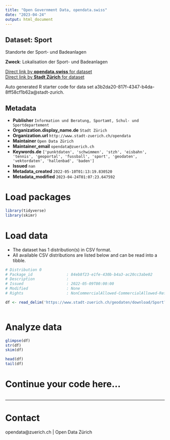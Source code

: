 ```yaml
---
title: "Open Government Data, opendata.swiss"
date: "2023-04-24"
output: html_document
---
```


## Dataset: Sport

Standorte der Sport- und Badeanlagen

**Zweck**: Lokalisation der Sport- und Badeanlagen

[Direct link by **opendata.swiss** for dataset](https://opendata.swiss/de/dataset/sport)<br>
[Direct link by **Stadt Zürich** for dataset](https://data.stadt-zuerich.ch/dataset/geo_sport)

Auto generated R starter code for data set a3b2da20-817f-4347-b4da-8ff58cf1b62a@stadt-zurich.

## Metadata

- **Publisher** `Information und Beratung, Sportamt, Schul- und Sportdepartement`
- **Organization.display_name.de** `Stadt Zürich`
- **Organization.url** `http://www.stadt-zuerich.ch/opendata`
- **Maintainer** `Open Data Zürich`
- **Maintainer_email** `opendata@zuerich.ch`
- **Keywords.de** `['punktdaten', 'schwimmen', 'stzh', 'eisbahn', 'tennis', 'geoportal', 'fussball', 'sport', 'geodaten', 'vektordaten', 'hallenbad', 'baden']`
- **Issued** `nan`
- **Metadata_created** `2022-05-10T01:13:19.830520`
- **Metadata_modified** `2023-04-24T01:07:23.647592`


# Load packages

```r

library(tidyverse)
library(skimr)

```

# Load data

-   The dataset has 1 distribution(s) in CSV format.
-   All available CSV distributions are listed below and can be read into a tibble.

```r

# Distribution 0
# Package_id               : 84eb8f23-e1fe-430b-b4a3-ac20cc3abe02
# Description              : 
# Issued                   : 2022-05-09T00:00:00
# Modified                 : None
# Rights                   : NonCommercialAllowed-CommercialAllowed-ReferenceNotRequired

df <- read_delim('https://www.stadt-zuerich.ch/geodaten/download/Sport?format=10008')



```

# Analyze data

```r

glimpse(df)
str(df)
skim(df)

head(df)
tail(df)

```

# Continue your code here...

```r

```

------------------------------------------------------------------------

# Contact

opendata@zuerich.ch | Open Data Zürich
